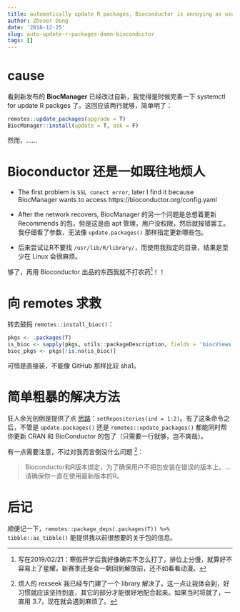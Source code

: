```yaml
---
title: automatically update R packages, Bioconductor is annoying as usual
author: Zhuoer Dong
date: '2018-12-25'
slug: auto-update-r-packages-damn-bioconductor
tags: []
---
```


# cause

看到新发布的 **BiocManager** 已经改过自新，我觉得是时候完善一下 systemctl for update R packges 了。这回应该两行就够，简单明了：

```r
remotes::update_packages(upgrade = T)
BiocManager::install(update = T, ask = F)
```

然而，......


# Bioconductor 还是一如既往地烦人

- The first problem is `SSL conect error`, later I find it because BiocManager wants to access https://bioconductor.org/config.yaml

- After the network recovers, BiocManager 的另一个问题是总想着更新 Recommends 的包，但是这是由 apt 管理，用户没权限，然后就报错罢工。我仔细看了参数，无法像 `update.packages()` 那样指定更新哪些包。

- 后来尝试让R不要找 `/usr/lib/R/library/`，而使用我指定的目录，结果是至少在 Linux 会很麻烦。

够了，再用 Bioconductor 出品的东西我就不打农药^[写在2019/02/21：寒假开学后我好像确实不怎么打了，排位上分慢，就算好不容易上了星耀，新赛季还是会一朝回到解放前，还不如看看动漫。]！！


# 向 remotes 求救

转去鼓捣 `remotes::install_bioc()`：

```r
pkgs <- .packages(T)
is_bioc <- sapply(pkgs, utils::packageDescription, fields = 'biocViews')
bioc_pkgs <- pkgs[!is.na(is_bioc)]
```

可惜是直接装，不能像 GitHub 那样比较 sha1。


# 简单粗暴的解决方法

狂人余光创倒是提供了点 [思路](https://guangchuangyu.github.io/cn/2018/09/install-bioconductor-package/)：`setRepositories(ind = 1:2)`。有了这条命令之后，不管是 `update.packages()` 还是 `remotes::update_packages()` 都能同时帮你更新 CRAN 和 BioConductor 的包了（只需要一行就够，岂不爽哉）。

有一点需要注意，不过对我而言倒没什么问题 ^[烦人的 rexseek 我已经专门建了一个 library 解决了。这一点让我体会到，好习惯就应该坚持到底，其它的部分才能很好地配合起来。如果当时将就了，一直用 3.7，现在就会遇到麻烦了。]：

> Bioconductor和R版本绑定，为了确保用户不把包安装在错误的版本上。... 请确保你一直在使用最新版本的R。




# 后记

顺便记一下，`remotes::package_deps(.packages(T)) %>% tibble::as_tibble()` 能提供我以前很想要的关于包的信息。

